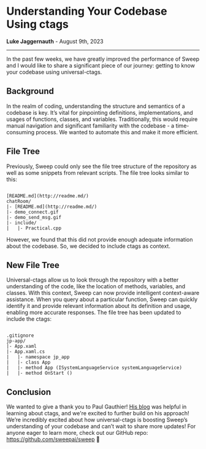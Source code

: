 # **Understanding Your Codebase Using ctags**

**Luke Jaggernauth** - August 9th, 2023

---

In the past few weeks, we have greatly improved the performance of Sweep and I would like to share a significant piece of our journey: getting to know your codebase using universal-ctags.

## Background
In the realm of coding, understanding the structure and semantics of a codebase is key. It’s vital for pinpointing definitions, implementations, and usages of functions, classes, and variables. Traditionally, this would require manual navigation and significant familiarity with the codebase - a time-consuming process. We wanted to automate this and make it more efficient.

## File Tree
Previously, Sweep could only see the file tree structure of the repository as well as some snippets from relevant scripts. The file tree looks similar to this:

```

[README.md](http://readme.md/)
chatRoom/
|- [README.md](http://readme.md/)
|- demo_connect.gif
|- demo_send_msg.gif
|- include/
|   |- Practical.cpp

```

However, we found that this did not provide enough adequate information about the codebase. So, we decided to include ctags as context.

## New File Tree
Universal-ctags allow us to look through the repository with a better understanding of the code, like the location of methods, variables, and classes. With this context, Sweep can now provide intelligent context-aware assistance. When you query about a particular function, Sweep can quickly identify it and provide relevant information about its definition and usage, enabling more accurate responses. The file tree has been updated to include the ctags:

```

.gitignore
jp-app/
|- App.xaml
|- App.xaml.cs
|   |- namespace jp_app
|   |- class App
|   |- method App (ISystemLanguageService systemLanguageService)
|   |- method OnStart ()

```

## Conclusion
We wanted to give a thank you to Paul Gauthier! [His blog](https://aider.chat/docs/ctags.html) was helpful in learning about ctags, and we're excited to further build on his approach!
We’re incredibly excited about how universal-ctags is boosting Sweep’s understanding of your codebase and can’t wait to share more updates! For anyone eager to learn more, check out our GitHub repo: https://github.com/sweepai/sweep 🌟
<style>{`
  pre {
    white-space: pre-wrap !important;
    word-wrap: break-word !important;
  }
  code {
    white-space: pre-wrap !important;
  }
`}</style>
